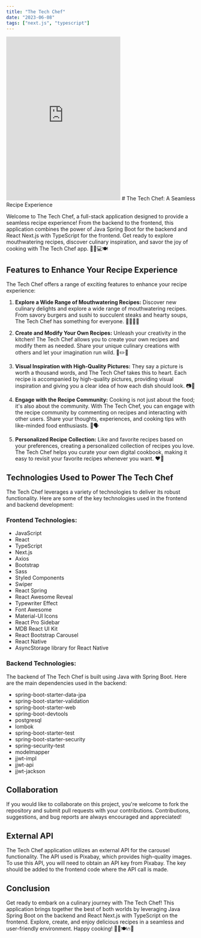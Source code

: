 ```yaml
---
title: "The Tech Chef"
date: "2023-06-08"
tags: ["next.js", "typescript"]
---
```

<iframe src="https://www.linkedin.com/embed/feed/update/urn:li:ugcPost:7068879617301823488" height="437" width="304" frameborder="0" allowfullscreen="" title="Post incorporato"></iframe>
# The Tech Chef: A Seamless Recipe Experience

Welcome to The Tech Chef, a full-stack application designed to provide a seamless recipe experience! From the backend to the frontend, this application combines the power of Java Spring Boot for the backend and React Next.js with TypeScript for the frontend. Get ready to explore mouthwatering recipes, discover culinary inspiration, and savor the joy of cooking with The Tech Chef app. 🚀🌿💻🍽️

## Features to Enhance Your Recipe Experience

The Tech Chef offers a range of exciting features to enhance your recipe experience:

1. **Explore a Wide Range of Mouthwatering Recipes:** Discover new culinary delights and explore a wide range of mouthwatering recipes. From savory burgers and sushi to succulent steaks and hearty soups, The Tech Chef has something for everyone. 🍔🍣🥩🍲

2. **Create and Modify Your Own Recipes:** Unleash your creativity in the kitchen! The Tech Chef allows you to create your own recipes and modify them as needed. Share your unique culinary creations with others and let your imagination run wild. 📝✏️📸

3. **Visual Inspiration with High-Quality Pictures:** They say a picture is worth a thousand words, and The Tech Chef takes this to heart. Each recipe is accompanied by high-quality pictures, providing visual inspiration and giving you a clear idea of how each dish should look. 📷👀

4. **Engage with the Recipe Community:** Cooking is not just about the food; it's also about the community. With The Tech Chef, you can engage with the recipe community by commenting on recipes and interacting with other users. Share your thoughts, experiences, and cooking tips with like-minded food enthusiasts. 💬🗣️

5. **Personalized Recipe Collection:** Like and favorite recipes based on your preferences, creating a personalized collection of recipes you love. The Tech Chef helps you curate your own digital cookbook, making it easy to revisit your favorite recipes whenever you want. ❤️📌

## Technologies Used to Power The Tech Chef

The Tech Chef leverages a variety of technologies to deliver its robust functionality. Here are some of the key technologies used in the frontend and backend development:

### Frontend Technologies:

- JavaScript
- React
- TypeScript
- Next.js
- Axios
- Bootstrap
- Sass
- Styled Components
- Swiper
- React Spring
- React Awesome Reveal
- Typewriter Effect
- Font Awesome
- Material-UI Icons
- React Pro Sidebar
- MDB React UI Kit
- React Bootstrap Carousel
- React Native
- AsyncStorage library for React Native

### Backend Technologies:

The backend of The Tech Chef is built using Java with Spring Boot. Here are the main dependencies used in the backend:

- spring-boot-starter-data-jpa
- spring-boot-starter-validation
- spring-boot-starter-web
- spring-boot-devtools
- postgresql
- lombok
- spring-boot-starter-test
- spring-boot-starter-security
- spring-security-test
- modelmapper
- jjwt-impl
- jjwt-api
- jjwt-jackson

## Collaboration

If you would like to collaborate on this project, you're welcome to fork the repository and submit pull requests with your contributions. Contributions, suggestions, and bug reports are always encouraged and appreciated!

## External API

The Tech Chef application utilizes an external API for the carousel functionality. The API used is Pixabay, which provides high-quality images. To use this API, you will need to obtain an API key from Pixabay. The key should be added to the frontend code where the API call is made.

## Conclusion

Get ready to embark on a culinary journey with The Tech Chef! This application brings together the best of both worlds by leveraging Java Spring Boot on the backend and React Next.js with TypeScript on the frontend. Explore, create, and enjoy delicious recipes in a seamless and user-friendly environment. Happy cooking! 🍳🌟🍽️🔥🚀
